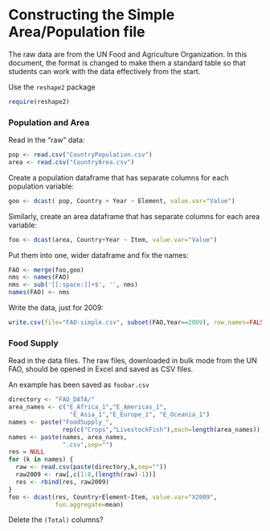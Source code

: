Constructing the Simple Area/Population file
=============================

The raw data are from the UN Food and Agriculture Organization.  In this document, the format is changed to make them a standard table so that students can work with the data effectively from the start.

Use the `reshape2` package
```r
require(reshape2)
```

### Population and Area

Read in the "raw" data:
```r
pop <- read.csv("CountryPopulation.csv")
area <- read.csv("CountryArea.csv")
```

Create a population dataframe that has separate columns for each population variable:
```r
goo <- dcast( pop, Country + Year ~ Element, value.var="Value")
```

Similarly, create an area dataframe that has separate columns for each area variable:
```r
foo <- dcast(area, Country+Year ~ Item, value.var="Value")
```

Put them into one, wider dataframe and fix the names:
```r
FAO <- merge(foo,goo)
nms <- names(FAO)
nms <- sub('[[:space:]]+$', '', nms)
names(FAO) <- nms
```

Write the data, just for 2009:
```r
write.csv(file="FAO-simple.csv", subset(FAO,Year==2009), row.names=FALSE)
```

### Food Supply

Read in the data files.  The raw files, downloaded in bulk mode from the UN FAO, should be opened in Excel and saved as CSV files.  

An example has been saved as `foobar.csv`

```r
directory <- "FAO_DATA/"
area_names <- c("E_Africa_1","E_Americas_1",
                 "E_Asia_1","E_Europe_1", "E_Oceania_1")
names <- paste("FoodSupply_",
               rep(c("Crops","LivestockFish"),each=length(area_names)),"_",sep="")
names <- paste(names, area_names,
               ".csv",sep="")
res = NULL
for (k in names) {
  raw <- read.csv(paste(directory,k,sep=""))
  raw2009 <- raw[,c(1:8,(length(raw)-1))]
  res <- rbind(res, raw2009)
}
foo <- dcast(res, Country+Element~Item, value.var="X2009",
             fun.aggregate=mean)
```

Delete the `(Total)` columns?